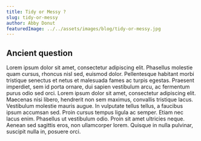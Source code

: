 ```yaml
---
title: Tidy or Messy ?
slug: tidy-or-messy
author: Abby Donut
featuredImage: ../../assets/images/blog/tidy-or-messy.jpg
---
```


## Ancient question

Lorem ipsum dolor sit amet, consectetur adipiscing elit. Phasellus molestie quam cursus, rhoncus nisl sed, euismod dolor. Pellentesque habitant morbi tristique senectus et netus et malesuada fames ac turpis egestas. Praesent imperdiet, sem id porta ornare, dui sapien vestibulum arcu, ac fermentum purus odio sed orci. Lorem ipsum dolor sit amet, consectetur adipiscing elit. Maecenas nisi libero, hendrerit non sem maximus, convallis tristique lacus. Vestibulum molestie mauris augue. In vulputate tellus tellus, a faucibus ipsum accumsan sed. Proin cursus tempus ligula ac semper. Etiam nec lacus enim. Phasellus ut vestibulum odio. Proin sit amet ultricies neque. Aenean sed sagittis eros, non ullamcorper lorem. Quisque in nulla pulvinar, suscipit nulla in, posuere orci.
